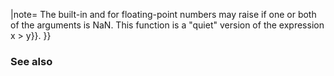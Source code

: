 {{cpp/numeric/math/binary_is|islessgreater
|description=Determines if the floating point number {{c|x}} is less than or greater than the floating-point number {{c|y}}, without setting floating-point exceptions.
|condition={{c|x &lt; y {{!!}} x &gt; y}}
|note=
The built-in {{c/core|operator&lt;}} and {{c/core|operator&gt;}} for floating-point numbers may raise {{lc|FE_INVALID}} if one or both of the arguments is NaN. This function is a "quiet" version of the expression {{c|x &lt; y {{!!}} x &gt; y}}.
}}

===See also===
{{dsc begin}}
{{dsc inc|cpp/numeric/math/dsc isless}}
{{dsc inc|cpp/numeric/math/dsc isgreater}}
{{dsc see c|c/numeric/math/islessgreater}}
{{dsc end}}

{{langlinks|de|es|fr|it|ja|pt|ru|zh}}